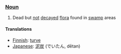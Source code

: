 === [[Noun]] ===

#Dead but [[not]] [[decay]]ed [[flora]] found in [[swamp]] areas

==== Translations ====
*[[Finnish]]: [[turve]]
*[[Japanese]]: [[泥炭]] (でいたん, dētan)